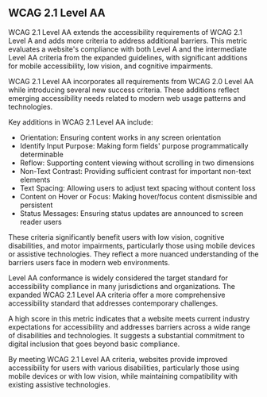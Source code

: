 ## WCAG 2.1 Level AA

WCAG 2.1 Level AA extends the accessibility requirements of WCAG 2.1 Level A and adds more criteria to address additional barriers. This metric evaluates a website's compliance with both Level A and the intermediate Level AA criteria from the expanded guidelines, with significant additions for mobile accessibility, low vision, and cognitive impairments.

WCAG 2.1 Level AA incorporates all requirements from WCAG 2.0 Level AA while introducing several new success criteria. These additions reflect emerging accessibility needs related to modern web usage patterns and technologies.

Key additions in WCAG 2.1 Level AA include:

- Orientation: Ensuring content works in any screen orientation
- Identify Input Purpose: Making form fields' purpose programmatically determinable
- Reflow: Supporting content viewing without scrolling in two dimensions
- Non-Text Contrast: Providing sufficient contrast for important non-text elements
- Text Spacing: Allowing users to adjust text spacing without content loss
- Content on Hover or Focus: Making hover/focus content dismissible and persistent
- Status Messages: Ensuring status updates are announced to screen reader users

These criteria significantly benefit users with low vision, cognitive disabilities, and motor impairments, particularly those using mobile devices or assistive technologies. They reflect a more nuanced understanding of the barriers users face in modern web environments.

Level AA conformance is widely considered the target standard for accessibility compliance in many jurisdictions and organizations. The expanded WCAG 2.1 Level AA criteria offer a more comprehensive accessibility standard that addresses contemporary challenges.

A high score in this metric indicates that a website meets current industry expectations for accessibility and addresses barriers across a wide range of disabilities and technologies. It suggests a substantial commitment to digital inclusion that goes beyond basic compliance.

By meeting WCAG 2.1 Level AA criteria, websites provide improved accessibility for users with various disabilities, particularly those using mobile devices or with low vision, while maintaining compatibility with existing assistive technologies.
